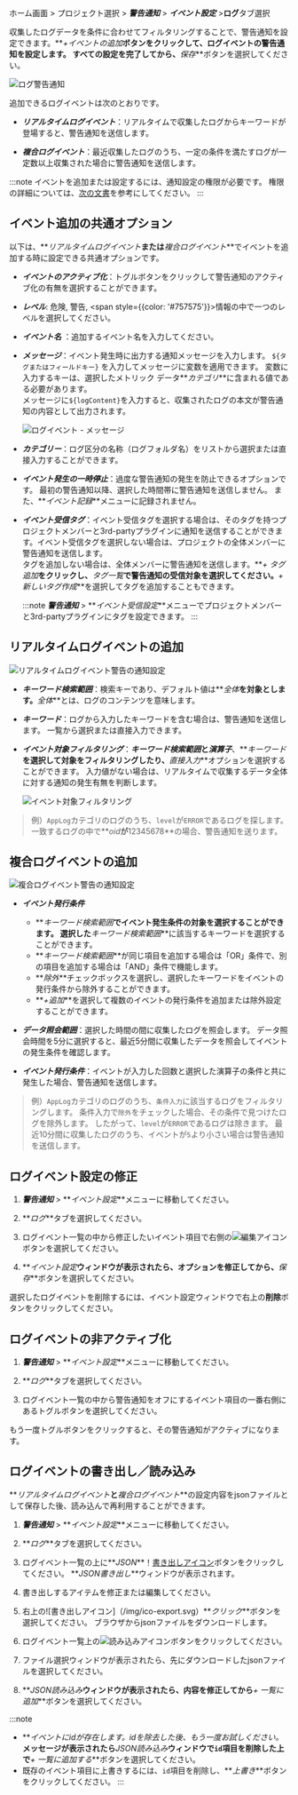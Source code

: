 ホーム画面 > プロジェクト選択 > **_警告通知_** > **_イベント設定_** >**ログ**タブ選択

収集したログデータを条件に合わせてフィルタリングすることで、警告通知を設定できます。**_+イベントの追加_**ボタンをクリックして、ログイベントの警告通知を設定します。 すべての設定を完了してから、**_保存_**ボタンを選択してください。

![ログ警告通知](/img/set-event-log-main.png)

追加できるログイベントは次のとおりです。

-   **_リアルタイムログイベント_**：リアルタイムで収集したログからキーワードが登場すると、警告通知を送信します。

-   **_複合ログイベント_**：最近収集したログのうち、一定の条件を満たすログが一定数以上収集された場合に警告通知を送信します。

:::note
イベントを追加または設定するには、通知設定の権限が必要です。 権限の詳細については、[次の文書](../../project/project-structure)を参考にしてください。
:::

## イベント追加の共通オプション

以下は、**_リアルタイムログイベント_**または**_複合ログイベント_**でイベントを追加する時に設定できる共通オプションです。

-   **_イベントのアクティブ化_**：トグルボタンをクリックして警告通知のアクティブ化の有無を選択することができます。

-   **_レベル_**: <span class='vslow'>危険</span>, <span class='slow'>警告</span>, <span style={{color: '#757575'}}>情報</span>の中で一つのレベルを選択してください。

-   **_イベント名_** ：追加するイベント名を入力してください。

-   **_メッセージ_**：イベント発生時に出力する通知メッセージを入力します。 `${タグまたはフィールドキー}` を入力してメッセージに変数を適用できます。 変数に入力するキーは、選択したメトリック データ**_カテゴリ_**に含まれる値である必要があります。<br/>
    メッセージに`${logContent}`を入力すると、収集されたログの本文が警告通知の内容として出力されます。

    ![ログイベント - メッセージ](/img/set-event-log-message.png)

-   **_カテゴリー_**：ログ区分の名称（ログフォルダ名）をリストから選択または直接入力することができます。

-   **_イベント発生の一時停止_**：過度な警告通知の発生を防止できるオプションです。 最初の警告通知以降、選択した時間帯に警告通知を送信しません。 また、**_イベント記録_**メニューに記録されません。

-   **_イベント受信タグ_**：イベント受信タグを選択する場合は、そのタグを持つプロジェクトメンバーと3rd-partyプラグインに通知を送信することができます。イベント受信タグを選択しない場合は、プロジェクトの全体メンバーに警告通知を送信します。<br/>タグを追加しない場合は、全体メンバーに警告通知を送信します。**_+ タグ追加_**をクリックし、**_タグ一覧_**で警告通知の受信対象を選択してください。**_+ 新しいタグ作成_**を選択してタグを追加することもできます。

    :::note
    **_警告通知_** > **_イベント受信設定_**メニューでプロジェクトメンバーと3rd-partyプラグインにタグを設定できます。
    :::

## リアルタイムログイベントの追加

![リアルタイムログイベント警告の通知設定](/img/set-event-log.png)

-   **_キーワード検索範囲_**：検索キーであり、デフォルト値は**_全体_**を対象とします。**_全体_**とは、ログのコンテンツを意味します。

-   **_キーワード_**：ログから入力したキーワードを含む場合は、警告通知を送信します。 一覧から選択または直接入力できます。

-   **_イベント対象フィルタリング_**：**_キーワード検索範囲_**と**_演算子_**、**_キーワード_**を選択して対象をフィルタリングしたり、**_直接入力_**オプションを選択することができます。 入力値がない場合は、リアルタイムで収集するデータ全体に対する通知の発生有無を判断します。

    ![イベント対象フィルタリング](/img/set-event-log-filter.png)

> 例）`AppLog`カテゴリのログのうち、`level`が`ERROR`であるログを探します。 一致するログの中で**_oid_**が**12345678**の場合、警告通知を送ります。

## 複合ログイベントの追加

![複合ログイベント警告の通知設定](/img/set-event-complex-log.png)

-   **_イベント発行条件_**
    -   **_キーワード検索範囲_**でイベント発生条件の対象を選択することができます。 選択した**_キーワード検索範囲_**に該当するキーワードを選択することができます。
    -   **_キーワード検索範囲_**が同じ項目を追加する場合は「OR」条件で、別の項目を追加する場合は「AND」条件で機能します。 
    -   **_除外_**チェックボックスを選択し、選択したキーワードをイベントの発行条件から除外することができます。
    -   **_+追加_**を選択して複数のイベントの発行条件を追加または除外設定することができます。

-   **_データ照会範囲_**：選択した時間の間に収集したログを照会します。 データ照会時間を5分に選択すると、最近5分間に収集したデータを照会してイベントの発生条件を確認します。

-   **_イベント発行条件_**：イベントが入力した回数と選択した演算子の条件と共に発生した場合、警告通知を送信します。

> 例）`AppLog`カテゴリのログのうち、`条件入力`に該当するログをフィルタリングします。 条件入力で`除外`をチェックした場合、その条件で見つけたログを除外します。 したがって、`level`が`ERROR`であるログは除きます。 最近10分間に収集したログのうち、イベントが`5`より小さい場合は警告通知を送信します。

## ログイベント設定の修正

1.  **_警告通知_** > **_イベント設定_**メニューに移動してください。

2.  **_ログ_**タブを選択してください。

3.  ログイベント一覧の中から修正したいイベント項目で右側の![編集アイコン](/img/ico-edit.svg)ボタンを選択してください。

4.  **_イベント設定_**ウィンドウが表示されたら、オプションを修正してから、**_保存_**ボタンを選択してください。

選択したログイベントを削除するには、イベント設定ウィンドウで右上の**削除**ボタンをクリックしてください。

## ログイベントの非アクティブ化

1.  **_警告通知_** > **_イベント設定_**メニューに移動してください。

2.  **_ログ_**タブを選択してください。

3.  ログイベント一覧の中から警告通知をオフにするイベント項目の一番右側にあるトグルボタンを選択してください。 

もう一度トグルボタンをクリックすると、その警告通知がアクティブになります。

## ログイベントの書き出し／読み込み

**_リアルタイムログイベント_**と**_複合ログイベント_**の設定内容をjsonファイルとして保存した後、読み込んで再利用することができます。

1.  **_警告通知_** > **_イベント設定_**メニューに移動してください。

2.  **_ログ_**タブを選択してください。

3.  ログイベント一覧の上に**_JSON_**！[書き出しアイコン](/img/ico-export.svg)ボタンをクリックしてください。 **_JSON書き出し_**ウィンドウが表示されます。

4.  書き出しするアイテムを修正または編集してください。

5.  右上の![書き出しアイコン]（/img/ico-export.svg）**_クリック_**ボタンを選択してください。 ブラウザからjsonファイルをダウンロードします。

6.  ログイベント一覧上の![読み込みアイコン](/img/ico-import.svg)ボタンをクリックしてください。

7.  ファイル選択ウィンドウが表示されたら、先にダウンロードしたjsonファイルを選択してください。

8.  **_JSON読み込み_**ウィンドウが表示されたら、内容を修正してから**_+ 一覧に追加_**ボタンを選択してください。

:::note

-   **_イベントにidが存在します。idを除去した後、もう一度お試しください。_**メッセージが表示されたら**_JSON読み込み_**ウィンドウで`id`項目を削除した上で**_+ 一覧に追加する_**ボタンを選択してください。
-   既存のイベント項目に上書きするには、`id`項目を削除し、**_上書き_**ボタンをクリックしてください。
    :::
